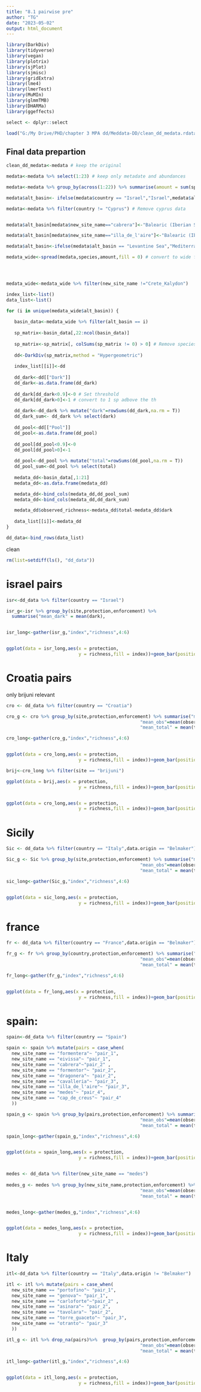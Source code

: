 ```yaml
---
title: "8.1 pairwise pre"
author: "TG"
date: "2023-05-02"
output: html_document
---
```


```r
library(DarkDiv)
library(tidyverse)
library(vegan)
library(plotrix)
library(sjPlot)
library(sjmisc)
library(gridExtra)
library(lme4)
library(lmerTest)
library(MuMIn)
library(glmmTMB)
library(DHARMa)
library(ggeffects)

select <- dplyr::select

load("G:/My Drive/PHD/chapter 3 MPA dd/Meddata-DD/clean_dd_medata.rdata")
```

## Final data prepartion

```r

clean_dd_medata<-medata # keep the original

medata<-medata %>% select(1:23) # keep only metadate and abundances

medata<-medata %>% group_by(across(1:22)) %>% summarise(amount = sum(sp.n)) %>% ungroup() # sum ind from the same sp in each transect

medata$alt_basin<- ifelse(medata$country == "Israel","Israel",medata$alt_basin) # Sep Israel

medata<-medata %>% filter(country != "Cyprus") # Remove cyprus data


medata$alt_basin[medata$new_site_name=="cabrera"]<-"Balearic (Iberian Sea)" # one basin for the site

medata$alt_basin[medata$new_site_name=="illa_de_l'aire"]<-"Balearic (Iberian Sea)" # one basin for the site

medata$alt_basin<-ifelse(medata$alt_basin == "Levantine Sea","Mediterranean Sea - Eastern Basin",medata$alt_basin)# restore turkey transect to previos basin

medata_wide<-spread(medata,species,amount,fill = 0) # convert to wide format




medata_wide<-medata_wide %>% filter(new_site_name !="Crete_Kalydon")

```



```r
index_list<-list()
data_list<-list()

for (i in unique(medata_wide$alt_basin)) {
 
   basin_data<-medata_wide %>% filter(alt_basin == i)
   
   sp_matrix<-basin_data[,22:ncol(basin_data)]
   
   sp_matrix<-sp_matrix[, colSums(sp_matrix != 0) > 0] # Remove species with all 0
  
   dd<-DarkDiv(sp_matrix,method = "Hypergeometric")
   
   index_list[[i]]<-dd
   
   dd_dark<-dd[["Dark"]]
   dd_dark<-as.data.frame(dd_dark)
   
   dd_dark[dd_dark<0.9]<-0 # Set threshold
   dd_dark[dd_dark>0]<-1 # convert to 1 sp adbove the th
   
   dd_dark<-dd_dark %>% mutate("dark"=rowSums(dd_dark,na.rm = T))
   dd_dark_sum<- dd_dark %>% select(dark)
   
   dd_pool<-dd[["Pool"]]
   dd_pool<-as.data.frame(dd_pool)
  
   dd_pool[dd_pool<0.9]<-0
   dd_pool[dd_pool>0]<-1
   
   dd_pool<-dd_pool %>% mutate("total"=rowSums(dd_pool,na.rm = T))
   dd_pool_sum<-dd_pool %>% select(total)
   
   medata_dd<-basin_data[,1:21]
   medata_dd<-as.data.frame(medata_dd)

   medata_dd<-bind_cols(medata_dd,dd_pool_sum)
   medata_dd<-bind_cols(medata_dd,dd_dark_sum)

   medata_dd$observed_richness<-medata_dd$total-medata_dd$dark
   
   data_list[[i]]<-medata_dd
}

dd_data<-bind_rows(data_list)
```

clean 

```r
rm(list=setdiff(ls(), "dd_data"))
```

# israel pairs


```r
isr<-dd_data %>% filter(country == "Israel")

isr_g<-isr %>% group_by(site,protection,enforcement) %>%
  summarise("mean_dark" = mean(dark),                                                  "mean_obs"=mean(observed_richness),                                                  "mean_total" = mean(total))


isr_long<-gather(isr_g,"index","richness",4:6)


ggplot(data = isr_long,aes(x = protection,
                           y = richness,fill = index))+geom_bar(position="dodge", stat="identity")+facet_grid(site~index)
```

# Croatia pairs

only brijuni relevant

```r
cro <- dd_data %>% filter(country == "Croatia")

cro_g <- cro %>% group_by(site,protection,enforcement) %>% summarise("mean_dark" = mean(dark),
                                                  "mean_obs"=mean(observed_richness),
                                                  "mean_total" = mean(total))

cro_long<-gather(cro_g,"index","richness",4:6)


ggplot(data = cro_long,aes(x = protection,
                           y = richness,fill = index))+geom_bar(position="dodge", stat="identity")+facet_grid(site~index)

brij<-cro_long %>% filter(site == "brijuni")

ggplot(data = brij,aes(x = protection,
                           y = richness,fill = index))+geom_bar(position="dodge", stat="identity")+facet_grid(~index)


ggplot(data = cro_long,aes(x = protection,
                           y = richness,fill = index))+geom_bar(position="dodge", stat="identity")+facet_grid(~index)
```


# Sicily

```r
Sic <- dd_data %>% filter(country == "Italy",data.origin == "Belmaker")

Sic_g <- Sic %>% group_by(site,protection,enforcement) %>% summarise("mean_dark" = mean(dark),
                                                  "mean_obs"=mean(observed_richness),
                                                  "mean_total" = mean(total))

sic_long<-gather(Sic_g,"index","richness",4:6)


ggplot(data = sic_long,aes(x = protection,
                           y = richness,fill = index))+geom_bar(position="dodge", stat="identity")+facet_grid(.~index)

```
# france


```r
fr <- dd_data %>% filter(country == "France",data.origin == "Belmaker")

fr_g <- fr %>% group_by(country,protection,enforcement) %>% summarise("mean_dark" = mean(dark),
                                                  "mean_obs"=mean(observed_richness),
                                                  "mean_total" = mean(total))

fr_long<-gather(fr_g,"index","richness",4:6)


ggplot(data = fr_long,aes(x = protection,
                           y = richness,fill = index))+geom_bar(position="dodge", stat="identity")+facet_grid(~index)

```
# spain:


```r
spain<-dd_data %>% filter(country == "Spain")

spain <- spain %>% mutate(pairs = case_when(
  new_site_name == "formentera"~ "pair_1",
  new_site_name == "eivissa"~ "pair_1",
  new_site_name == "cabrera"~"pair_2" ,
  new_site_name == "formentor"~ "pair_2",
  new_site_name == "dragonera"~ "pair_2",
  new_site_name == "cavalleria"~ "pair_3",
  new_site_name == "illa_de_l'aire"~ "pair_3",
  new_site_name == "medes"~ "pair_4",
  new_site_name == "cap_de_creus"~ "pair_4"
  ))

spain_g <- spain %>% group_by(pairs,protection,enforcement) %>% summarise("mean_dark" = mean(dark),
                                                  "mean_obs"=mean(observed_richness),
                                                  "mean_total" = mean(total))

spain_long<-gather(spain_g,"index","richness",4:6)


ggplot(data = spain_long,aes(x = protection,
                           y = richness,fill = index))+geom_bar(position="dodge", stat="identity")+facet_grid(pairs~index)


medes <- dd_data %>% filter(new_site_name == "medes")
  
medes_g <- medes %>% group_by(new_site_name,protection,enforcement) %>% summarise("mean_dark" = mean(dark),
                                                  "mean_obs"=mean(observed_richness),
                                                  "mean_total" = mean(total)) 


medes_long<-gather(medes_g,"index","richness",4:6)


ggplot(data = medes_long,aes(x = protection,
                           y = richness,fill = index))+geom_bar(position="dodge", stat="identity")+facet_grid(~index)
```
# Italy


```r


itl<-dd_data %>% filter(country == "Italy",data.origin != "Belmaker")

itl <- itl %>% mutate(pairs = case_when(
  new_site_name == "portofino"~ "pair_1",
  new_site_name == "genova"~ "pair_1",
  new_site_name == "carloforte"~"pair_2" ,
  new_site_name == "asinara"~ "pair_2",
  new_site_name == "tavolara"~ "pair_2",
  new_site_name == "torre_guaceto"~ "pair_3",
  new_site_name == "otranto"~ "pair_3"
  ))

itl_g <- itl %>% drop_na(pairs)%>%  group_by(pairs,protection,enforcement) %>% summarise("mean_dark" = mean(dark),
                                                  "mean_obs"=mean(observed_richness),
                                                  "mean_total" = mean(total))

itl_long<-gather(itl_g,"index","richness",4:6)


ggplot(data = itl_long,aes(x = protection,
                           y = richness,fill = index))+geom_bar(position="dodge", stat="identity")+facet_grid(pairs~index)


```


